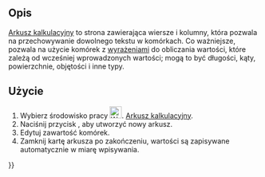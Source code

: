 <languages/>

==Opis==

[[Spreadsheet/pl|Arkusz kalkulacyjny]] to strona zawierająca wiersze i kolumny, która pozwala na przechowywanie dowolnego tekstu w komórkach. Co ważniejsze, pozwala na użycie komórek z [[Expressions/pl|wyrażeniami]] do obliczania wartości, które zależą od wcześniej wprowadzonych wartości; mogą to być długości, kąty, powierzchnie, objętości i inne typy.

==Użycie==

# Wybierz środowisko pracy [[File:Workbench_Spreadsheet.svg|24px]]. [[Spreadsheet_Workbench/pl|Arkusz kalkulacyjny]].
# Naciśnij przycisk {{Button|[[File:Spreadsheet_CreateSheet.svg|24px]] [[Spreadsheet_CreateSheet/pl|Utwórz nowy arkusz]]}}, aby utworzyć nowy arkusz.
# Edytuj zawartość komórek.
# Zamknij kartę arkusza po zakończeniu, wartości są zapisywane automatycznie w miarę wpisywania.

{{Userdocnavi{{#translation:}}}}